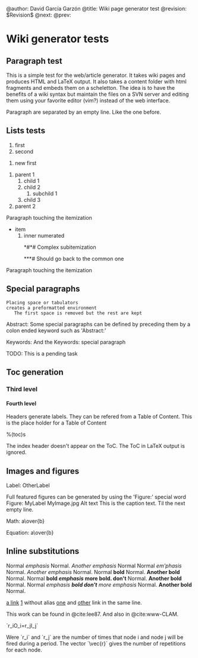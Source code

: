 ﻿@author: David García Garzón
@title: Wiki page generator test
@revision: $Revision$
@next: 
@prev: 

= Wiki generator tests =
== Paragraph test ==
This is a simple test for the web/article generator.
It takes wiki pages and produces HTML and LaTeX output.
It also takes a content folder with html fragments and
embeds them on a scheletton.
The idea is to have the benefits of a wiki syntax
but maintain the files on a SVN server and editing
them using your favorite editor (vim?) instead of
the web interface.

Paragraph are separated by an empty line.
Like the one before.

== Lists tests ==


# first
# second

# new first

# parent 1
## child 1
## child 2
### subchild 1
## child 3
# parent 2


Paragraph touching the itemization
* item
*# inner numerated
*#*#*# Complex subitemization
*#***# Should go back to the common one
Paragraph touching the itemization

== Special paragraphs ==

 Placing space or tabulators
 creates a preformatted environment
 	The first space is removed but the rest are kept

Abstract:
Some special paragraphs can be defined by preceding them by a
colon ended keyword such as 'Abstract:'

Keywords:
And the Keywords: special paragraph

TODO: This is a pending task

== Toc generation ==

=== Third level ===

==== Fourth level ====

Headers generate labels.
They can be refered from a Table of Content.
This is the place holder for a Table of Content

%(toc)s

The index header doesn't appear on the ToC.
The ToC in LaTeX output is ignored.

== Images and figures ==
Label: OtherLabel

Full featured figures can be generated by using the 'Figure:' special word
Figure: MyLabel MyImage.jpg Alt text
This is the caption text.
Til the next empty line.

Math:
a\over{b}

Equation:
a\over{b}


== Inline substitutions ==

Normal ''emphasis'' Normal. ''Another emphasis'' Normal
Normal ''em'phasis'' Normal. ''Another emphasis'' Normal.
Normal '''bold''' Normal. '''Another bold''' Normal.
Normal '''bold ''emphasis'' more bold. don't ''' Normal. '''Another bold''' Normal.
Normal ''emphasis '''bold don't''' more emphasis'' Normal. '''Another bold''' Normal.

[http://link.com a link]
[http://link.com] without alias
[http://link.com one] and [http://link.com other] link in the same line.

This work can be found in @cite:lee87. And also in @cite:www-CLAM.


`r_iO_i=r_jI_j`

Were `r_i` and `r_j` are the number of times that node i and node j will be fired during a period. The vector `\vec{r}` gives the number of repetitions for each node.


